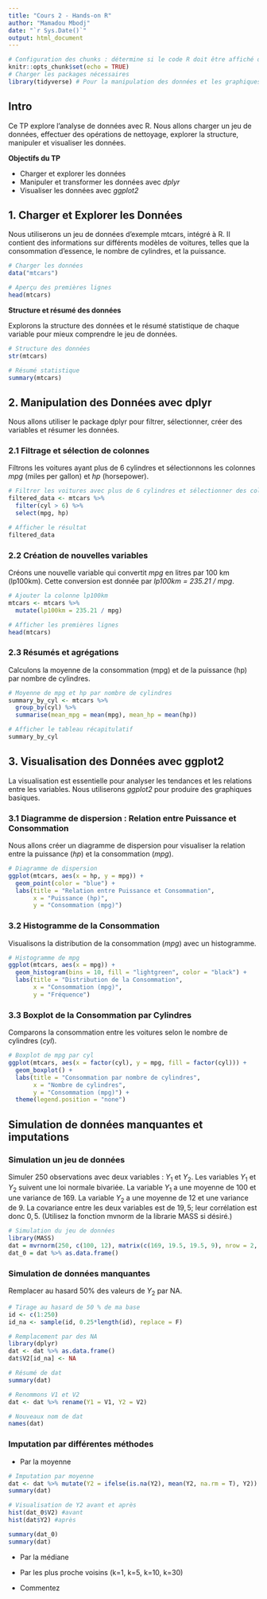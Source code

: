 ```yaml
---
title: "Cours 2 - Hands-on R"
author: "Mamadou Mbodj"
date: "`r Sys.Date()`"
output: html_document
---
```


```r
# Configuration des chunks : détermine si le code R doit être affiché dans le document final
knitr::opts_chunk$set(echo = TRUE)
# Charger les packages nécessaires
library(tidyverse) # Pour la manipulation des données et les graphiques
```

## Intro

Ce TP explore l'analyse de données avec R. Nous allons charger un jeu de données, effectuer des opérations de nettoyage, explorer la structure, manipuler et visualiser les données.

**Objectifs du TP**

- Charger et explorer les données
- Manipuler et transformer les données avec *dplyr*
- Visualiser les données avec *ggplot2*

## 1. Charger et Explorer les Données

Nous utiliserons un jeu de données d'exemple mtcars, intégré à R. Il contient des informations sur différents modèles de voitures, telles que la consommation d'essence, le nombre de cylindres, et la puissance.

```r
# Charger les données
data("mtcars")

# Aperçu des premières lignes
head(mtcars)
```

**Structure et résumé des données**

Explorons la structure des données et le résumé statistique de chaque variable pour mieux comprendre le jeu de données.

```r
# Structure des données
str(mtcars)

# Résumé statistique
summary(mtcars)
```

## 2. Manipulation des Données avec dplyr

Nous allons utiliser le package dplyr pour filtrer, sélectionner, créer des variables et résumer les données.

### 2.1 Filtrage et sélection de colonnes

Filtrons les voitures ayant plus de 6 cylindres et sélectionnons les colonnes *mpg* (miles per gallon) et *hp* (horsepower).

```r
# Filtrer les voitures avec plus de 6 cylindres et sélectionner des colonnes
filtered_data <- mtcars %>%
  filter(cyl > 6) %>%
  select(mpg, hp)

# Afficher le résultat
filtered_data
```

### 2.2 Création de nouvelles variables

Créons une nouvelle variable qui convertit *mpg* en litres par 100 km (lp100km). Cette conversion est donnée par *lp100km = 235.21 / mpg*.

```r
# Ajouter la colonne lp100km
mtcars <- mtcars %>%
  mutate(lp100km = 235.21 / mpg)

# Afficher les premières lignes
head(mtcars)
```

### 2.3 Résumés et agrégations

Calculons la moyenne de la consommation (mpg) et de la puissance (hp) par nombre de cylindres.

```r
# Moyenne de mpg et hp par nombre de cylindres
summary_by_cyl <- mtcars %>%
  group_by(cyl) %>%
  summarise(mean_mpg = mean(mpg), mean_hp = mean(hp))

# Afficher le tableau récapitulatif
summary_by_cyl
```

## 3. Visualisation des Données avec ggplot2

La visualisation est essentielle pour analyser les tendances et les relations entre les variables. Nous utiliserons *ggplot2* pour produire des graphiques basiques.

### 3.1 Diagramme de dispersion : Relation entre Puissance et Consommation
Nous allons créer un diagramme de dispersion pour visualiser la relation entre la puissance (*hp*) et la consommation (*mpg*).

```r
# Diagramme de dispersion
ggplot(mtcars, aes(x = hp, y = mpg)) +
  geom_point(color = "blue") +
  labs(title = "Relation entre Puissance et Consommation",
       x = "Puissance (hp)",
       y = "Consommation (mpg)")
```

### 3.2 Histogramme de la Consommation

Visualisons la distribution de la consommation (*mpg*) avec un histogramme.

```r
# Histogramme de mpg
ggplot(mtcars, aes(x = mpg)) +
  geom_histogram(bins = 10, fill = "lightgreen", color = "black") +
  labs(title = "Distribution de la Consommation",
       x = "Consommation (mpg)",
       y = "Fréquence")
```

### 3.3 Boxplot de la Consommation par Cylindres

Comparons la consommation entre les voitures selon le nombre de cylindres (*cyl*).

```r
# Boxplot de mpg par cyl
ggplot(mtcars, aes(x = factor(cyl), y = mpg, fill = factor(cyl))) +
  geom_boxplot() +
  labs(title = "Consommation par nombre de cylindres",
       x = "Nombre de cylindres",
       y = "Consommation (mpg)") +
  theme(legend.position = "none")
```


## Simulation de données manquantes et imputations
### Simulation un jeu de données
Simuler 250 observations avec deux variables : $Y_1$ et $Y_2$. 
Les variables $Y_1$ et $Y_2$ suivent une loi normale bivariée. La variable $Y_1$ a une moyenne de $100$ et une variance de $169$. La variable $Y_2$ a une moyenne de $12$ et une variance de $9$. La covariance entre les deux variables est de $19,5$; leur corrélation est donc $0,5$. (Utilisez la fonction mvnorm de la librarie MASS si désiré.)

```r
# Simulation du jeu de données
library(MASS)
dat = mvrnorm(250, c(100, 12), matrix(c(169, 19.5, 19.5, 9), nrow = 2, ncol = 2, byrow = T))
dat_0 = dat %>% as.data.frame()
```


### Simulation de données manquantes
Remplacer au hasard 50\% des valeurs de $Y_2$ par NA.

```r
# Tirage au hasard de 50 % de ma base
id <- c(1:250)
id_na <- sample(id, 0.25*length(id), replace = F)

# Remplacement par des NA
library(dplyr)
dat <- dat %>% as.data.frame()
dat$V2[id_na] <- NA

# Résumé de dat
summary(dat)

# Renommons V1 et V2
dat <- dat %>% rename(Y1 = V1, Y2 = V2)

# Nouveaux nom de dat
names(dat)
```

### Imputation par différentes méthodes
- Par la moyenne
```r
# Imputation par moyenne
dat <- dat %>% mutate(Y2 = ifelse(is.na(Y2), mean(Y2, na.rm = T), Y2))
summary(dat)
```
```r
# Visualisation de Y2 avant et après
hist(dat_0$V2) #avant
hist(dat$Y2) #après
```

```r
summary(dat_0)
summary(dat)
```

- Par la médiane

- Par les plus proche voisins (k=1, k=5, k=10, k=30)

- Commentez

